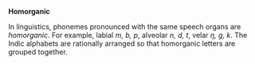 '''Homorganic'''

In linguistics, phonemes pronounced with the same speech organs are ''homorganic''. For example, labial ''m, b, p'', alveolar ''n, d, t'',  velar ''ŋ, g, k''. The Indic alphabets are rationally arranged so that homorganic letters are grouped together.